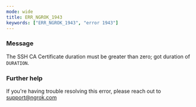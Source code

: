 ```yaml
---
mode: wide
title: ERR_NGROK_1943
keywords: ["ERR_NGROK_1943", "error 1943"]
---
```


### Message

The SSH CA Certificate duration must be greater than zero; got duration of `DURATION`.

### Further help

If you're having trouble resolving this error, please reach out to [support@ngrok.com](mailto:support@ngrok.com?subject=Help%20with%20ERR_NGROK_1943)
